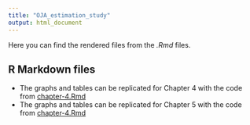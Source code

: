 ```yaml
---
title: "OJA_estimation_study"
output: html_document
---
```


Here you can find the rendered files from the *.Rmd* files. 

## R Markdown files 

 - The graphs and tables can be replicated for Chapter 4 with the code from [chapter-4.Rmd](chapter-4.html)
 - The graphs and tables can be replicated for Chapter 5 with the code from [chapter-4.Rmd](chapter-5.html)